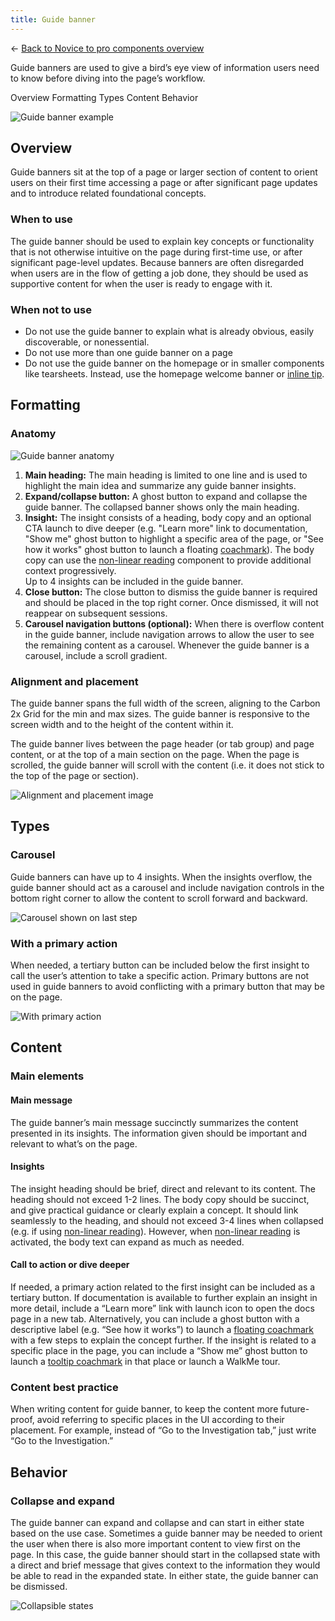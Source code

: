 ```yaml
---
title: Guide banner
---
```


← [Back to Novice to pro components overview](/novice-to-pro/components/overview)

<PageDescription>

Guide banners are used to give a bird’s eye view of information users need to know before diving into the page’s workflow.

</PageDescription>

<AnchorLinks>
   <AnchorLink>Overview</AnchorLink>
   <AnchorLink>Formatting</AnchorLink>
   <AnchorLink>Types</AnchorLink>
   <AnchorLink>Content</AnchorLink>
   <AnchorLink>Behavior</AnchorLink>
</AnchorLinks>

<Row>
<Column colMd={12} colLg={12}>

![Guide banner example](images/guide-banner-01.png)

</Column>
</Row>


## Overview

Guide banners sit at the top of a page or larger section of content to orient users on their first time accessing a page or 
after significant page updates and to introduce related foundational concepts. 

### When to use
The guide banner should be used to explain key concepts or functionality that is not otherwise intuitive on the page during 
first-time use, or after significant page-level updates. Because banners are often disregarded when users are in the flow of 
getting a job done, they should be used as supportive content for when the user is ready to engage with it. 

### When not to use
- Do not use the guide banner to explain what is already obvious, easily discoverable, or nonessential. 
- Do not use more than one guide banner on a page
- Do not use the guide banner on the homepage or in smaller components like tearsheets. Instead, use the homepage welcome banner or [inline tip](/novice-to-pro/components/inline-tip/usage). 


## Formatting

### Anatomy

<Row>
<Column colMd={12} colLg={12}>

![Guide banner anatomy](images/guide-banner-02.png)

</Column>
</Row>

1. **Main heading:** The main heading is limited to one line and is used to highlight the main idea and summarize any guide banner insights. 
2. **Expand/collapse button:** A ghost button to expand and collapse the guide banner. The collapsed banner shows only the main heading.
3. **Insight:** The insight consists of a heading, body copy and an optional CTA launch to dive deeper (e.g. "Learn more" link to 
documentation, "Show me" ghost button to highlight a specific area of the page, or "See how it works" ghost button to launch a 
floating [coachmark](/novice-to-pro/components/coachmark/usage)). The body copy can use the [non-linear reading](/novice-to-pro/components/nonlinear-reading/usage) component to provide additional context progressively.<br/>
  Up to 4 insights can be included in the guide banner.
4. **Close button:** The close button to dismiss the guide banner is required and should be placed in the top right corner. Once 
dismissed, it will not reappear on subsequent sessions.
5. **Carousel navigation buttons (optional):**  When there is overflow content in the guide banner, include navigation arrows to allow 
the user to see the remaining content as a carousel. Whenever the guide banner is a carousel, include a scroll gradient.

### Alignment and placement

The guide banner spans the full width of the screen, aligning to the Carbon 2x Grid for the min and max sizes. The guide banner is 
responsive to the screen width and to the height of the content within it.

The guide banner lives between the page header (or tab group) and page content, or at the top of a main section on the page. When 
the page is scrolled, the guide banner will scroll with the content (i.e. it does not stick to the top of the page or section).  

<Row>
<Column colMd={12} colLg={12}>

![Alignment and placement image](images/guide-banner-03.png)

</Column>
</Row>

## Types

### Carousel

Guide banners can have up to 4 insights. When the insights overflow, the guide banner should act as a carousel and include navigation 
controls in the bottom right corner to allow the content to scroll forward and backward. 

<Row>
<Column colMd={12} colLg={12}>

![Carousel shown on last step](images/guide-banner-04.png)

</Column>
</Row>

### With a primary action

When needed, a tertiary button can be included below the first insight to call the user’s attention to take a specific action. Primary 
buttons are not used in guide banners to avoid conflicting with a primary button that may be on the page. 

<Row>
<Column colMd={12} colLg={12}>

![With primary action](images/guide-banner-05.png)

</Column>
</Row>



## Content

### Main elements

#### Main message
The guide banner’s main message succinctly summarizes the content presented in its insights. The information given should be 
important and relevant to what’s on the page.

#### Insights
The insight heading should be brief, direct and relevant to its content. The heading should not exceed 1-2 lines. The body copy should be succinct, and give practical guidance or clearly explain a concept. It 
should link seamlessly to the heading, and should not exceed 3-4 lines when collapsed (e.g. if using [non-linear 
reading](/novice-to-pro/components/nonlinear-reading/usage)). However, when [non-linear reading](/novice-to-pro/components/nonlinear-reading/usage) is activated, the body text can expand as much as needed. 

#### Call to action or dive deeper
If needed, a primary action related to the first insight can be included as a tertiary button. If documentation is available to further explain an insight in more detail, include a “Learn more” link with 
launch icon to open the docs page in a new tab. Alternatively, you can include a ghost button with a descriptive label (e.g. “See how it works”) to launch a [floating coachmark](/novice-to-pro/components/coachmark/usage#floating) 
with a few steps to explain the concept further. If the insight is related to a specific place in the page, you can include a “Show me” ghost button to launch a [tooltip coachmark](/novice-to-pro/components/coachmark/usage#tooltip) 
in that place or launch a WalkMe tour. 


### Content best practice
When writing content for guide banner, to keep the content more future-proof, avoid referring to specific places in the UI according to their placement. For example, 
instead of “Go to the Investigation tab,” just write “Go to the Investigation.” 


## Behavior

### Collapse and expand

The guide banner can expand and collapse and can start in either state based on the use case. Sometimes a guide banner may be needed to orient the user when there is 
also more important content to view first on the page. In this case, the guide banner should start in the collapsed state with a direct and brief message that gives 
context to the information they would be able to read in the expanded state. In either state, the guide banner can be dismissed.

<Row>
<Column colMd={12} colLg={12}>

![Collapsible states](images/guide-banner-06.png)

</Column>
</Row>